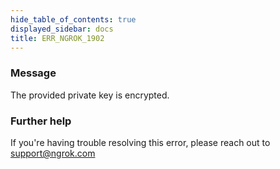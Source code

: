 ```yaml
---
hide_table_of_contents: true
displayed_sidebar: docs
title: ERR_NGROK_1902
---
```


### Message

The provided private key is encrypted.

### Further help

If you're having trouble resolving this error, please reach out to [support@ngrok.com](mailto:support@ngrok.com?subject=Help%20with%20ERR_NGROK_1902)

